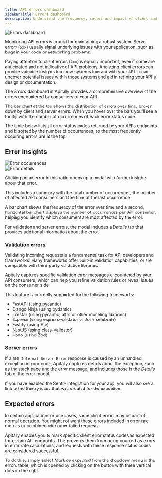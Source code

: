```yaml
---
title: API errors dashboard
sidebarTitle: Errors dashboard
description: Understand the frequency, causes and impact of client and server errors.
---
```


<Card>
  <div style={{ margin: "-1.5rem" }}>
    <img src="https://assets.apitally.io/docs/errors-3.webp" alt="Errors dashboard" />
  </div>
</Card>


Monitoring API errors is crucial for maintaining a robust system.
Server errors (`5xx`) usually signal underlying issues with your application, such as bugs in your code or networking problems.

Paying attention to client errors (`4xx`) is equally important, even if some are anticipated and not indicative of API problems.
Analyzing client errors can provide valuable insights into how systems interact with your API.
It can uncover potential issues within those systems and aid in refining your API's design or documentation.

The *Errors* dashboard in Apitally provides a comprehensive overview of the errors encountered by consumers of your API.

The bar chart at the top shows the distribution of errors over time, broken down by client and server errors.
When you hover over the bars you'll see a tooltip with the number of occurrences of each error status code.

The table below lists all error status codes returned by your API's endpoints and is sorted by the number of occurrences, so the most frequently occurring errors are at the top.

## Error insights

<CardGroup cols={2}>
  <Card>
    <div style={{ margin: "-1.5rem" }}>
      <img src="https://assets.apitally.io/docs/error-occurrences-3.webp" alt="Error occurrences" />
    </div>
  </Card>
  <Card>
    <div style={{ margin: "-1.5rem" }}>
      <img src="https://assets.apitally.io/docs/error-details-3.webp" alt="Error details" />
    </div>
  </Card>
</CardGroup>

Clicking on an error in this table opens up a modal with further insights about that error.

This includes a summary with the total number of occurrences, the number of affected API consumers and the time of the last occurrence.

A bar chart shows the frequency of the error over time and a second, horizontal bar chart displays the number of occurrences per API consumer, helping you identify which consumers are most affected by the error.

For validation and server errors, the modal includes a *Details* tab that provides additional information about the error.

### Validation errors

Validating incoming requests is a fundamental task for API developers and frameworks.
Many frameworks offer built-in validation capabilities, or are compatible with third-party validation libraries.

Apitally captures specific validation error messages encountered by your API consumers, which can help you refine validation rules or reveal issues on the consumer side.

This feature is currently supported for the following frameworks:

- FastAPI (using pydantic)
- Django Ninja (using pydantic)
- Litestar (using pydantic, attrs or other modeling libraries)
- Express (using express-validator or Joi + celebrate)
- Fastify (using Ajv)
- NestJS (using class-validator)
- Hono (using Zod)

### Server errors

If a `500 Internal Server Error` response is caused by an unhandled exception in your code, Apitally captures details about the exception, such as the stack trace and the error message, and includes those in the *Details* tab of the error modal.

If you have enabled the Sentry integration for your app, you will also see a link to the Sentry issue that was created for the exception.

## Expected errors

In certain applications or use cases, some client errors may be part of normal operation.
You might not want these errors included in error rate metrics or combined with other failed requests.

Apitally enables you to mark specific client error status codes as expected for certain API endpoints.
This prevents them from being counted as errors in error rate calculations, and requests with these response status codes are considered successful.

To do this, simply select *Mark as expected* from the dropdown menu in the errors table, which is opened by clicking on the button with three vertical dots on the right.
